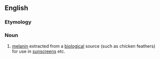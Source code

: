 ==English==

===Etymology===
{{prefix|en|bio|melanin}}

===Noun===
{{en-noun|-}}

# [[melanin]] extracted from a [[biological]] source (such as chicken feathers) for use in [[sunscreen]]s etc.